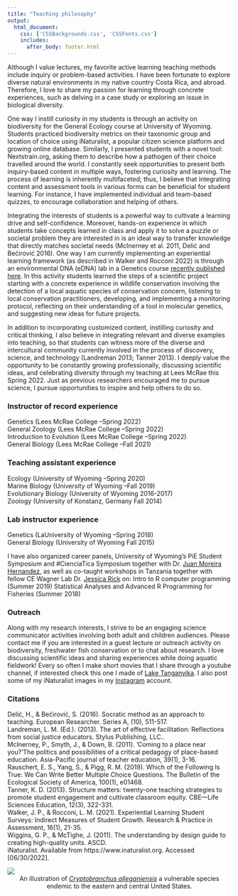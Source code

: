 ```yaml
--- 
title: "Teaching philosophy"
output: 
  html_document:
    css: ['CSSBackgrounds.css', 'CSSFonts.css']
    includes:
      after_body: footer.html
---
```



<script>
   $(document).ready(function() {
     $head = $('#header');
     $head.prepend('<img src=\"IMG_5008.jpg\" style=\"float: right;width: 300px;padding: 20px\"/>')
   });
</script>

Although I value lectures, my favorite active learning teaching methods include inquiry or problem-based activities. I have been fortunate to explore diverse natural environments in my native country Costa Rica, and abroad. Therefore, I love to share my passion for learning through concrete experiences, such as delving in a case study or exploring an issue in biological diversity. 

One way I instill curiosity in my students is through an activity on biodiversity for the General Ecology course at University of Wyoming. Students practiced biodiversity metrics on their taxonomic group and location of choice using iNaturalist, a popular citizen science platform and growing online database. Similarly, I presented students with a novel tool: Nextstrain.org, asking them to describe how a pathogen of their choice travelled around the world. I constantly seek opportunities to present both inquiry-based content in multiple ways, fostering curiosity and learning. The process of learning is inherently multifaceted; thus, I believe that integrating content and assessment tools in various forms can be beneficial for student learning. For instance, I have implemented individual and team-based quizzes, to encourage collaboration and helping of others.    


Integrating the interests of students is a powerful way to cultivate a learning drive and self-confidence. Moreover, hands-on experience in which students take concepts learned in class and apply it to solve a puzzle or societal problem they are interested in is an ideal way to transfer knowledge that directly matches societal needs (McInerney et al. 2011, Delić and Bećirović 2016). One way I am currently implementing an experiential learning framework (as described in Walker and Rocconi 2022) is through an environmental DNA (eDNA) lab in a Genetics course [recently published here](https://ctl.acaweb.org/digging-deeper/environmental-dna-in-the-classroom-a-case-study/). In this activity students learned the steps of a scientific project starting with a concrete experience in wildlife conservation involving the detection of a local aquatic species of conservation concern, listening to local conservation practitioners, developing, and implementing a monitoring protocol, reflecting on their understanding of a tool in molecular genetics, and suggesting new ideas for future projects.

In addition to incorporating customized content, instilling curiosity and critical thinking, I also believe in integrating relevant and diverse examples into teaching, so that students can witness more of the diverse and intercultural community currently involved in the process of discovery, science, and technology (Landreman 2013; Tanner 2013). I deeply value the opportunity to be constantly growing professionally, discussing scientific ideas, and celebrating diversity through my teaching at Lees McRae this Spring 2022. Just as previous researchers encouraged me to pursue science, I pursue opportunities to inspire and help others to do so. 

### Instructor of record experience
Genetics (Lees McRae College –Spring 2022)  
General Zoology (Lees McRae College –Spring 2022)  
Introduction to Evolution (Lees McRae College –Spring 2022)  
General Biology (Lees McRae College –Fall 2021) 


### Teaching assistant experience
Ecology (University of Wyoming –Spring 2020)  
Marine Biology (University of Wyoming –Fall 2019)  
Evolutionary Biology (University of Wyoming 2016-2017)  
Zoology (University of Konstanz, Germany Fall 2014)  

### Lab instructor experience
Genetics (LaUniversity of Wyoming –Spring 2018)  
General Biology (University of Wyoming Fall 2015)  

I have also organized career panels, University of Wyoming's PiE Student Symposium and #CienciaTica Symposium together with Dr. [Juan Moreira Hernandez](https://scholar.google.com/citations?user=xCGg3AgAAAAJ&hl=en), as well as co-taught workshops in Tanzania together with fellow CE Wagner Lab Dr. [Jessica Rick](http://jessicarick.com) on:
Intro to R computer programming (Summer 2019)
Statistical Analyses and Advanced R Programming for Fisheries (Summer 2018)


### Outreach
Along with my research interests, I strive to be an engaging science communicator activities involving both adult and children audiences. Please contact me if you are interested in a guest lecture or outreach activity on biodiversity, freshwater fish conservation or to chat about research. I love discussing scientific ideas and sharing experiences while doing aquatic fieldwork!
Every so often I make short movies that I share through a youtube channel, if interested check this one I made of [Lake Tanganyika](https://www.youtube.com/watch?v=ekSZXCzmmfc). 
I also post some of my iNaturalist images in my [Instagram](https://www.instagram.com/golcherbenavides/?hl=en) account.


### Citations
Delić, H., & Bećirović, S. (2016). Socratic method as an approach to teaching. European Researcher. Series A, (10), 511-517.  
Landreman, L. M. (Ed.). (2013). The art of effective facilitation: Reflections from social justice educators. Stylus Publishing, LLC..  
McInerney, P., Smyth, J., & Down, B. (2011). ‘Coming to a place near you?’The politics and possibilities of a critical pedagogy of place-based education. Asia-Pacific journal of teacher education, 39(1), 3-16.  
Rauschert, E. S., Yang, S., & Pigg, R. M. (2019). Which of the Following Is True: We Can Write Better Multiple Choice Questions. The Bulletin of the Ecological Society of America, 100(1), e01468.  
Tanner, K. D. (2013). Structure matters: twenty-one teaching strategies to promote student engagement and cultivate classroom equity. CBE—Life Sciences Education, 12(3), 322-331.  
Walker, J. P., & Rocconi, L. M. (2021). Experiential Learning Student Surveys: Indirect Measures of Student Growth. Research & Practice in Assessment, 16(1), 21-35.  
Wiggins, G. P., & McTighe, J. (2011). The understanding by design guide to creating high-quality units. ASCD.  
iNaturalist. Available from https://www.inaturalist.org. Accessed [06/30/2022].  

![](./hell_jime.png)
<center>An illustration of [*Cryptobranchus* *alleganiensis*](https://en.wikipedia.org/wiki/Hellbender) a vulnerable species endemic to the eastern and central United States.<center>
